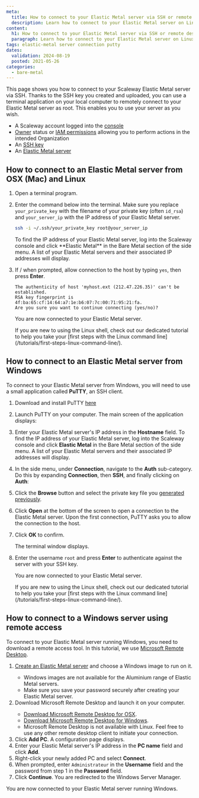 ```yaml
---
meta:
  title: How to connect to your Elastic Metal server via SSH or remote desktop
  description: Learn how to connect to your Elastic Metal server on Linux, macOS, or Windows using SSH or Remote Desktop for secure remote access.
content:
  h1: How to connect to your Elastic Metal server via SSH or remote desktop
  paragraph: Learn how to connect to your Elastic Metal server on Linux, macOS, or Windows using SSH or Remote Desktop for secure remote access.
tags: elastic-metal server connection putty
dates:
  validation: 2024-08-19
  posted: 2021-05-26
categories:
  - bare-metal
---
```


This page shows you how to connect to your Scaleway Elastic Metal server via SSH. Thanks to the SSH key you created and uploaded, you can use a terminal application on your local computer to remotely connect to your Elastic Metal server as root. This enables you to use your server as you wish.

<Macro id="requirements" />

- A Scaleway account logged into the [console](https://console.scaleway.com)
- [Owner](/identity-and-access-management/iam/concepts/#owner) status or [IAM permissions](/identity-and-access-management/iam/concepts/#permission) allowing you to perform actions in the intended Organization
- An [SSH key](/identity-and-access-management/organizations-and-projects/how-to/create-ssh-key/)
- An [Elastic Metal server](/bare-metal/elastic-metal/quickstart/#how-to-create-an-elastic-metal-server)

## How to connect to an Elastic Metal server from OSX (Mac) and Linux

1. Open a terminal program.
2. Enter the command below into the terminal. Make sure you replace `your_private_key` with the filename of your private key (often `id_rsa`) and `your_server_ip` with the IP address of your Elastic Metal server.
    ```bash
    ssh -i ~/.ssh/your_private_key root@your_server_ip
    ```

    <Message type="tip">
      To find the IP address of your Elastic Metal server, log into the Scaleway console and click **Elastic Metal** in the Bare Metal section of the side menu. A list of your Elastic Metal servers and their associated IP addresses will display.
    </Message>
3. If / when prompted, allow connection to the host by typing `yes`, then press **Enter**.
    ```
    The authenticity of host 'myhost.ext (212.47.226.35)' can't be established.
    RSA key fingerprint is 4f:ba:65:cf:14:64:a7:1e:b6:07:7c:00:71:95:21:fa.
    Are you sure you want to continue connecting (yes/no)?
    ```

    You are now connected to your Elastic Metal server.

    <Message type="tip">
    If you are new to using the Linux shell, check out our dedicated tutorial to help you take your [first steps with the Linux command line](/tutorials/first-steps-linux-command-line/).
    </Message>


## How to connect to an Elastic Metal server from Windows

To connect to your Elastic Metal server from Windows, you will need to use a small application called **PuTTY**, an SSH client.

1. Download and install PuTTY [here](https://www.chiark.greenend.org.uk/~sgtatham/putty/latest.html)
2. Launch PuTTY on your computer. The main screen of the application displays:
    <Lightbox src="scaleway-putty-main.webp" alt="" />
3. Enter your Elastic Metal server's IP address in the **Hostname** field.
    <Message type="tip">
    To find the IP address of your Elastic Metal server, log into the Scaleway console and
    click **Elastic Metal** in the Bare Metal section of the side menu. A list of your
    Elastic Metal servers and their associated IP addresses will display.

    </Message>
4. In the side menu, under **Connection**, navigate to the **Auth** sub-category. Do this by expanding **Connection**, then **SSH**, and finally clicking on **Auth**:
    <Lightbox src="scaleway-putty-ssh.webp" alt="" />
5. Click the **Browse** button and select the private key file you [generated previously](/identity-and-access-management/organizations-and-projects/how-to/create-ssh-key/).
6. Click **Open** at the bottom of the screen to open a connection to the Elastic Metal server. Upon the first connection, PuTTY asks you to allow the connection to the host.
7. Click **OK** to confirm.
    <Lightbox src="scaleway-putty-security.webp" alt="" />

    The terminal window displays.
8. Enter the username `root` and press **Enter** to authenticate against the server with your SSH key.
    <Lightbox src="scaleway-putty-logged.webp" alt="" />

    You are now connected to your Elastic Metal server.

    <Message type="tip">
    If you are new to using the Linux shell, check out our dedicated tutorial to help you take your [first steps with the Linux command line](/tutorials/first-steps-linux-command-line/).
    </Message>

## How to connect to a Windows server using remote access

To connect to your Elastic Metal server running Windows, you need to download a remote access tool. In this tutorial, we use [Microsoft Remote Desktop](https://apps.apple.com/us/app/microsoft-remote-desktop/id1295203466?mt=12).

1. [Create an Elastic Metal server](/bare-metal/elastic-metal/how-to/create-server/) and choose a Windows image to run on it.
    <Message type="important">
      - Windows images are not available for the Aluminium range of Elastic Metal servers.
      - Make sure you save your password securely after creating your Elastic Metal server.
    </Message>
2. Download Microsoft Remote Desktop and launch it on your computer.
    <Message type="note">
      - [Download Microsoft Remote Desktop for OSX](https://apps.apple.com/us/app/microsoft-remote-desktop/id1295203466?mt=12).
      - [Download Microsoft Remote Desktop for Windows](https://apps.microsoft.com/store/detail/microsoft-remote-desktop/9WZDNCRFJ3PS?hl=en-us&gl=us).
      - Microsoft Remote Desktop is not available with Linux. Feel free to use any other remote desktop client to initiate your connection.
    </Message>
3. Click **Add PC**. A configuration page displays.
    <Lightbox src="scaleway-configuration-page-microsoft-remote.webp" alt="" />
4. Enter your Elastic Metal server's IP address in the **PC name** field and click **Add**.
5. Right-click your newly added PC and select **Connect**.
6. When prompted, enter `Administrateur` in the **Username** field and the password from step 1 in the **Password** field.
7. Click **Continue**. You are redirected to the Windows Server Manager.

You are now connected to your Elastic Metal server running Windows.


